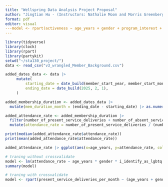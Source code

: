 ```yaml
---
title: "Wellspring Data Analysis Project Proposal"
author: "Jingtian Hu - (Instructors: Nathalie Moon and Morris Greenberg)"
format: pdf
editor: visual
---model <- rpart(activeness ~ age_years + gender + program_interest + mailing_city + parent_of_a_child_under_18 + types_of_cancer + i_have_the_following_impairment + how_have_you_heard_of_wellspring, data=added_frequency_category)
---
```


```r
library(tidyverse)
library(clock)
library(rpart)
library(partykit)
setwd("~/sta130_project/")
data <- read_csv("v3_wrangled_Member_Background.csv")
```

```r
added_dates_data <- data |>
     mutate(
         starting_date = date_build(member_start_year, member_start_month, ),
         ending_date = date_build(2025, 2, 1),
     )

added_membership_duration <- added_dates_data |>
  mutate(mem_duration_month = (ending_date - starting_date) |> as.numeric() / 30)

added_attendance_rate <- added_membership_duration |> 
  filter(number_of_present_service_deliveries + number_of_absent_service_deliveries > 0) |>
  mutate(attendance_rate = number_of_present_service_deliveries / (number_of_present_service_deliveries + number_of_absent_service_deliveries))

print(median(added_attendance_rate$attendance_rate))
print(mean(added_attendance_rate$attendance_rate))
```

```r
added_attendance_rate |> ggplot(aes(x=age_years, y=attendance_rate, color = gender)) + geom_point() + labs(x="ages in years", y="attendance_rate")
```


```r
# traning without crossvalidate
model <- lm(attendance_rate ~ age_years * gender * i_identify_as_lgbtq * parent_of_a_child_under_18 * i_identify_as_poc * i_have_the_following_impairment * how_have_you_heard_of_wellspring * types_of_cancer + program_interest + program_language_preference, data=added_attendance_rate)
summary(model)
```

```r
# traning with crossvalidate
model <- rpart(present_service_deliveries_per_month ~ (age_years + gender + types_of_cancer), data=final_data)
```

